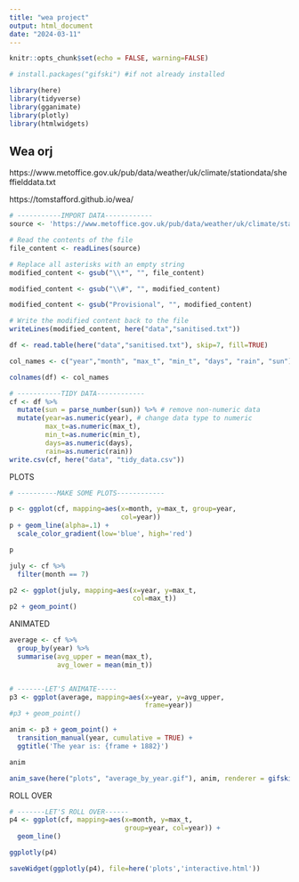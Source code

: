 ```yaml
---
title: "wea project"
output: html_document
date: "2024-03-11"
---
```


```r
knitr::opts_chunk$set(echo = FALSE, warning=FALSE)

# install.packages("gifski") #if not already installed

library(here)
library(tidyverse)
library(gganimate)
library(plotly)
library(htmlwidgets)
```

## Wea orj

https://www.metoffice.gov.uk/pub/data/weather/uk/climate/stationdata/sheffielddata.txt

https://tomstafford.github.io/wea/

```r

# -----------IMPORT DATA------------
source <- 'https://www.metoffice.gov.uk/pub/data/weather/uk/climate/stationdata/sheffielddata.txt'

# Read the contents of the file
file_content <- readLines(source)

# Replace all asterisks with an empty string
modified_content <- gsub("\\*", "", file_content)

modified_content <- gsub("\\#", "", modified_content)

modified_content <- gsub("Provisional", "", modified_content)

# Write the modified content back to the file
writeLines(modified_content, here("data","sanitised.txt"))

df <- read.table(here("data","sanitised.txt"), skip=7, fill=TRUE)

col_names <- c("year","month", "max_t", "min_t", "days", "rain", "sun")

colnames(df) <- col_names

# -----------TIDY DATA------------
cf <- df %>% 
  mutate(sun = parse_number(sun)) %>% # remove non-numeric data
  mutate(year=as.numeric(year), # change data type to numeric
         max_t=as.numeric(max_t),
         min_t=as.numeric(min_t),
         days=as.numeric(days),
         rain=as.numeric(rain))
write.csv(cf, here("data", "tidy_data.csv"))

```

PLOTS

```r
# ----------MAKE SOME PLOTS------------

p <- ggplot(cf, mapping=aes(x=month, y=max_t, group=year,
                            col=year))
p + geom_line(alpha=.1) + 
  scale_color_gradient(low='blue', high='red')

p

july <- cf %>% 
  filter(month == 7)

p2 <- ggplot(july, mapping=aes(x=year, y=max_t, 
                               col=max_t))
p2 + geom_point()


```

ANIMATED

```r

average <- cf %>% 
  group_by(year) %>% 
  summarise(avg_upper = mean(max_t), 
            avg_lower = mean(min_t))


# -------LET'S ANIMATE-----
p3 <- ggplot(average, mapping=aes(x=year, y=avg_upper,
                                  frame=year))
#p3 + geom_point() 

anim <- p3 + geom_point() + 
  transition_manual(year, cumulative = TRUE) +
  ggtitle('The year is: {frame + 1882}')

anim

anim_save(here("plots", "average_by_year.gif"), anim, renderer = gifski_renderer())
```

ROLL OVER

```r
# -------LET'S ROLL OVER------
p4 <- ggplot(cf, mapping=aes(x=month, y=max_t, 
                             group=year, col=year)) +
  geom_line()

ggplotly(p4)

saveWidget(ggplotly(p4), file=here('plots','interactive.html'))


```